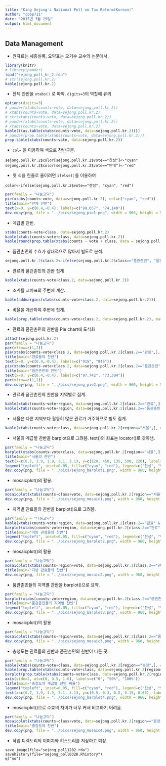 ```yaml
---
title: "King Sejong's National Poll on Tax Reform(Korean)"
author: "coop711"
date: "2015년 3월 29일"
output: html_document
---
```


Data Management
---------------

- 원자료는 세종실록, 요약표는 오기수 교수의 논문에서.

```r
library(knitr)
# library(pander)
load("sejong_poll_kr_2.rda")
# str(sejong.poll.kr.2)
kable(sejong.poll.kr.2)
```

- 전체 찬반을 `xtabs()` 로 파악. `digits=3`의 역할에 유의

```r
options(digits=3)
# pander(xtabs(counts~vote, data=sejong.poll.kr.2))
# xtabs(counts~vote, data=sejong.poll.kr.2)
# str(xtabs(counts~vote, data=sejong.poll.kr.2))
# pander(xtabs(counts~vote, data=sejong.poll.kr.2))
# xtabs(counts~vote, data=sejong.poll.kr.2)
kable(t(as.table(xtabs(counts~vote, data=sejong.poll.kr.2))))
# pander(prop.table(xtabs(counts~vote, data=sejong.poll.kr.2)))
prop.table(xtabs(counts~vote, data=sejong.poll.kr.2))
```

- `col=` 을 이용하여 색으로 찬반구분. 

```
sejong.poll.kr.2$color[sejong.poll.kr.2$vote=="찬성"]<-"cyan"
sejong.poll.kr.2$color[sejong.poll.kr.2$vote=="반대"]<-"red"
```
- 윗 식을 한줄로 줄이려면 `ifelse()`를 이용하여

```
color<-ifelse(sejong.poll.kr.2$vote=="찬성", "cyan", "red")
```


```r
par(family = "나눔고딕")
pie(xtabs(counts~vote, data=sejong.poll.kr.2), col=c("cyan", "red"))
title(main="전체 찬반")
text(x=0, y=c(0.4,-0.4), labels=c("98,657", "74,149"))
dev.copy(png, file = "../pics/sejong_pie1.png", width = 960, height = 540)
```

- 계급별 찬반.

```r
xtabs(counts~vote+class, data=sejong.poll.kr.2)
kable(xtabs(counts~vote+class, data=sejong.poll.kr.2))
kable(round(prop.table(xtabs(counts ~ vote + class, data = sejong.poll.kr.2), margin = 2)*100, digits = 2), caption = "계급별 찬반(%)")
```

- 품관촌민의 수효가 상대적으로 많아서 별도로 분석.

```r
sejong.poll.kr.2$class.2<-ifelse(sejong.poll.kr.2$class=="품관촌민", "품관촌민", "관료")
```

- 관료와 품관촌민의 찬반 집계

```r
kable(xtabs(counts~vote+class.2, data=sejong.poll.kr.2))
```

- 소계를 교차표의 주변에 계산.

```r
kable(addmargins(xtabs(counts~vote+class.2, data=sejong.poll.kr.2)))
```

- 비율을 계산하여 주변에 집계. 

```r
kable(prop.table(xtabs(counts~vote+class.2, data=sejong.poll.kr.2), margin=2))
```

- 관료와 품관촌민의 찬반을 Pie chart에 도식화

```r
attach(sejong.poll.kr.2)
par(family = "나눔고딕")
par(mfrow=c(1,2))
pie(xtabs(counts~vote+class.2, data=sejong.poll.kr.2[class.2=="관료",], drop=T), labels=c("찬성", "반대"), col=c("cyan", "red"))
title(main="관료들의 찬반")
text(x=0, y=c(0.4,-0.4), labels=c("915", "845"))
pie(xtabs(counts~vote+class.2, data=sejong.poll.kr.2[class.2=="품관촌민",], drop=T), labels=c("찬성", "반대"), col=c("cyan", "red"))
title(main="품관촌민의 찬반")
text(x=0, y=c(0.4,-0.4), labels=c("97,742", "73,304"))
par(mfrow=c(1,1))
dev.copy(png, file = "../pics/sejong_pie2.png", width = 960, height = 540)
```

- 관료와 품관촌민의 찬반을 지역별로 집계.

```r
kable(xtabs(counts~vote+region, data=sejong.poll.kr.2[class.2=="관료",], drop=T))
kable(xtabs(counts~vote+region, data=sejong.poll.kr.2[class.2=="품관촌민",], drop=T))
```

- 서울은 다른 지역보다 월등히 많은 관료가 거주하므로 별도 집계.

```r
kable(xtabs(counts~vote+class, data=sejong.poll.kr.2[region=="서울",], drop=T))
```


- 서울의 계급별 찬반을 barplot으로 그려봄. text()의 좌표는 locator()로 찾아냄.

```r
par(family = "나눔고딕")
barplot(xtabs(counts~vote+class, data=sejong.poll.kr.2[region=="서울",], drop=T), col=c("cyan", "red"))
title(main="서울의 찬반")
text(x=c(0.7, 1.9, 1.9, 3.1, 3.1), y=c(120, 450, 135, 500, 220), labels=c("194","393", "259", "117", "443"))
legend("topleft", inset=0.05, fill=c("cyan", "red"), legend=c("찬성", "반대"))
dev.copy(png, file = "../pics/sejong_barplot1.png", width = 960, height = 540)
```

- mosaicplot()의 활용.

```r
par(family = "나눔고딕")
mosaicplot(xtabs(counts~class+vote, data=sejong.poll.kr.2[region=="서울",], drop=T), col=c("cyan", "red"), main="서울의 찬반", xlab="계급" , ylab ="찬반")
dev.copy(png, file = "../pics/sejong_mosaic1.png", width = 960, height = 540)
```

- 지역별 관료들의 찬반을 barplot()으로 그려봄.

```r
par(family = "나눔고딕")
kable(xtabs(counts~vote+region, data=sejong.poll.kr.2[class.2=="관료" & !region=="서울",], drop=T))
barplot(xtabs(counts~vote+region, data=sejong.poll.kr.2[class.2=="관료" & !region=="서울",], drop=T), beside=TRUE, col=c("cyan", "red"))
title(main="지방 관료들의 찬반")
legend("topleft", inset=0.05, fill=c("cyan", "red"), legend=c("찬성", "반대"))
dev.copy(png, file = "../pics/sejong_barplot2.png", width = 960, height = 540)
```

- mosaicplot()의 활용

```r
par(family = "나눔고딕")
mosaicplot(xtabs(counts~region+vote, data=sejong.poll.kr.2[class.2=="관료" & !region=="서울",], drop=T), col=c("cyan", "red"), main="", xlab="계급", ylab="찬반")
title(main="지방 관료들의 찬반")
dev.copy(png, file = "../pics/sejong_mosaic2.png", width = 960, height = 540)
```

- 품관촌민들의 지역별 찬반을 barplot()으로 요약.

```r
par(family = "나눔고딕")
barplot(xtabs(counts~vote+region, data=sejong.poll.kr.2[class.2=="품관촌민",], drop=T), beside=TRUE, col=c("cyan", "red"))
title(main="품관촌민들의 지역별 찬반")
legend("topleft", inset=0.05, fill=c("cyan", "red"), legend=c("찬성", "반대"))
dev.copy(png, file = "../pics/sejong_barplot3.png", width = 960, height = 540)
```

- mosaicplot()의 활용

```r
par(family = "나눔고딕")
mosaicplot(xtabs(counts~region+vote, data=sejong.poll.kr.2[class.2=="품관촌민",], drop=T), col=c("cyan", "red"), main="품관촌민의 지역별 찬반", xlab="지역", ylab="찬반")
dev.copy(png, file = "../pics/sejong_mosaic3.png", width = 960, height = 540)
```

- 충청도는 관료들의 찬반과 품관촌민의 찬반이 다른 곳.

```r
par(family = "나눔고딕")
kable(xtabs(counts~vote+class, data=sejong.poll.kr.2[region=="충청",], drop=T))
kable(prop.table(xtabs(counts~vote+class, data=sejong.poll.kr.2[region=="충청",], drop=T), margin=2))
barplot(prop.table(xtabs(counts~vote+class, data=sejong.poll.kr.2[region=="충청",], drop=T), margin=2), col=c("cyan", "red"), ylim=c(0, 1.5), axes=F)
axis(side=2, at=c(0, 0.5, 1.0), labels=c("0", "50%", "100%"))
title(main="충청도의 계급별 찬반 비율")
legend("topleft", inset=0.05, fill=c("cyan", "red"), legend=c("찬성", "반대"))
text(x=c(0.7, 1.9, 1.9, 3.1, 3.1), y=c(0.5, 0.3, 0.8, 0.15, 0.65), labels=c(2, 35, 26, 6982, 14013))
dev.copy(png, file = "../pics/sejong_barplot4.png", width = 960, height = 540)
```

- mosaicplot()으로 수효의 차이가 너무 커서 비교하기 어려움.

```r
par(family = "나눔고딕")
mosaicplot(xtabs(counts~class+vote, data=sejong.poll.kr.2[region=="충청",], drop=T), col=c("cyan", "red"), main="", xlab="계급", ylab="찬반")
title(main="충청도의 찬반")
dev.copy(png, file = "../pics/sejong_mosaic4.png", width = 960, height = 540)
```

- 작업 디렉토리의 이미지와 히스토리를 저장하고 퇴장.

```
save.image(file="sejong_poll1202.rda")
savehistory(file="sejong_poll0328.Rhistory")
q("no")
```


